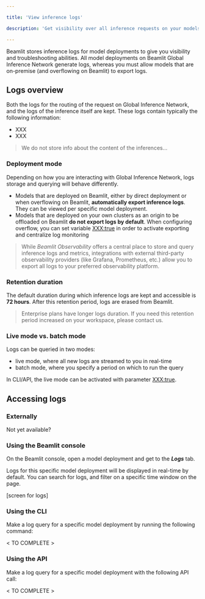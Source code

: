 ```yaml
---

title: 'View inference logs'

description: 'Get visibility over all inference requests on your models.'

---
```


Beamlit stores inference logs for model deployments to give you visibility and troubleshooting abilities. All model deployments on Beamlit Global Inference Network generate logs, whereas you must allow models that are on-premise (and overflowing on Beamlit) to export logs.

## Logs overview

Both the logs for the routing of the request on Global Inference Network, and the logs of the inference itself are kept. These logs contain typically the following information:

- XXX
- XXX

> We do not store info about the content of the inferences…

### Deployment mode

Depending on how you are interacting with Global Inference Network, logs storage and querying will behave differently.

- Models that are deployed on Beamlit, either by direct deployment or when overflowing on Beamlit, **automatically export inference logs**. They can be viewed per specific model deployment.
- Models that are deployed on your own clusters as an origin to be offloaded on Beamlit **do not export logs by default**. When configuring overflow, you can set variable <XXX:true> in order to activate exporting and centralize log monitoring

> While *Beamlit Observability* offers a central place to store and query inference logs and metrics, integrations with external third-party observability providers (like Grafana, Prometheus, etc.) allow you to export all logs to your preferred observability platform.

### Retention duration

The default duration during which inference logs are kept and accessible is **72 hours**. After this retention period, logs are erased from Beamlit.

> Enterprise plans have longer logs duration. If you need this retention period increased on your workspace, please contact us.

### Live mode vs. batch mode

Logs can be queried in two modes: 

- live mode, where all new logs are streamed to you in real-time
- batch mode, where you specify a period on which to run the query

In CLI/API, the live mode can be activated with parameter <XXX:true>.

## Accessing logs

### Externally

Not yet available?

### Using the Beamlit console

On the Beamlit console, open a model deployment and get to the ***Logs*** tab. 

Logs for this specific model deployment will be displayed in real-time by default. You can search for logs, and filter on a specific time window on the page.

[screen for logs]

### Using the CLI

Make a log query for a specific model deployment by running the following command:

< TO COMPLETE >

### Using the API

Make a log query for a specific model deployment with the following API call:

< TO COMPLETE >